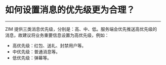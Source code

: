 # 如何设置消息的优先级更为合理？

- - -

ZIM 提供三类消息优先级，分别是：高、中、低。服务端会优先推送高优先级的消息，故建议将业务重要信息设置为高优先级，例如：

- 高优先级：红包、送礼、封禁用户等。
- 中优先级：普通消息等。
- 低优先级：弹幕等。